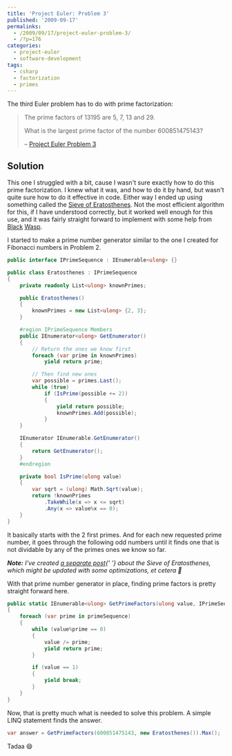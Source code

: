---
title: 'Project Euler: Problem 3'
published: '2009-09-17'
permalinks:
  - /2009/09/17/project-euler-problem-3/
  - /?p=176
categories:
  - project-euler
  - software-development
tags:
  - csharp
  - factorization
  - primes
---

The third Euler problem has to do with prime factorization:

> The prime factors of 13195 are 5, 7, 13 and 29.
>
> What is the largest prime factor of the number 600851475143?
>
> – [Project Euler Problem 3](https://projecteuler.net/problem=3)

## Solution

This one I struggled with a bit, cause I wasn't sure exactly how to do this prime factorization. I knew what it was, and how to do it by hand, but wasn't quite sure how to do it effective in code. Either way I ended up using something called the <a href="http://en.wikipedia.org/wiki/Sieve_of_Eratosthenes">Sieve of Eratosthenes</a>. Not the most efficient algorithm for this, if I have understood correctly, but it worked well enough for this use, and it was fairly straight forward to implement with some help from <a href="http://www.blackwasp.co.uk/Eratosthenes.aspx">Black</a> <a href="http://www.blackwasp.co.uk/PrimeFactors.aspx">Wasp</a>.

I started to make a prime number generator similar to the one I created for Fibonacci numbers in Problem 2.

```csharp
public interface IPrimeSequence : IEnumerable<ulong> {}

public class Eratosthenes : IPrimeSequence
{
    private readonly List<ulong> knownPrimes;

    public Eratosthenes()
    {
        knownPrimes = new List<ulong> {2, 3};
    }

    #region IPrimeSequence Members
    public IEnumerator<ulong> GetEnumerator()
    {
        // Return the ones we know first
        foreach (var prime in knownPrimes)
            yield return prime;

        // Then find new ones
        var possible = primes.Last();
        while (true)
            if (IsPrime(possible += 2))
            {
                yield return possible;
                knownPrimes.Add(possible);
            }
    }

    IEnumerator IEnumerable.GetEnumerator()
    {
        return GetEnumerator();
    }
    #endregion

    private bool IsPrime(ulong value)
    {
        var sqrt = (ulong) Math.Sqrt(value);
        return !knownPrimes
            .TakeWhile(x => x <= sqrt)
            .Any(x => value%x == 0);
    }
}
```

It basically starts with the 2 first primes. And for each new requested prime number, it goes through the following odd numbers until it finds one that is not dividable by any of the primes ones we know so far.

<em>
  <strong>Note:</strong> I've created <a href="/?p=626">a separate post</a>{' '}
  about the Sieve of Eratosthenes, which might be updated with some
  optimizations, et cetera 🙂
</em>

With that prime number generator in place, finding prime factors is pretty straight forward here.

```csharp
public static IEnumerable<ulong> GetPrimeFactors(ulong value, IPrimeSequence primeSequence)
{
    foreach (var prime in primeSequence)
    {
        while (value%prime == 0)
        {
            value /= prime;
            yield return prime;
        }

        if (value == 1)
        {
            yield break;
        }
    }
}
```

Now, that is pretty much what is needed to solve this problem. A simple LINQ statement finds the answer.

```csharp
var answer = GetPrimeFactors(600851475143, new Eratosthenes()).Max();
```

Tadaa 😄
